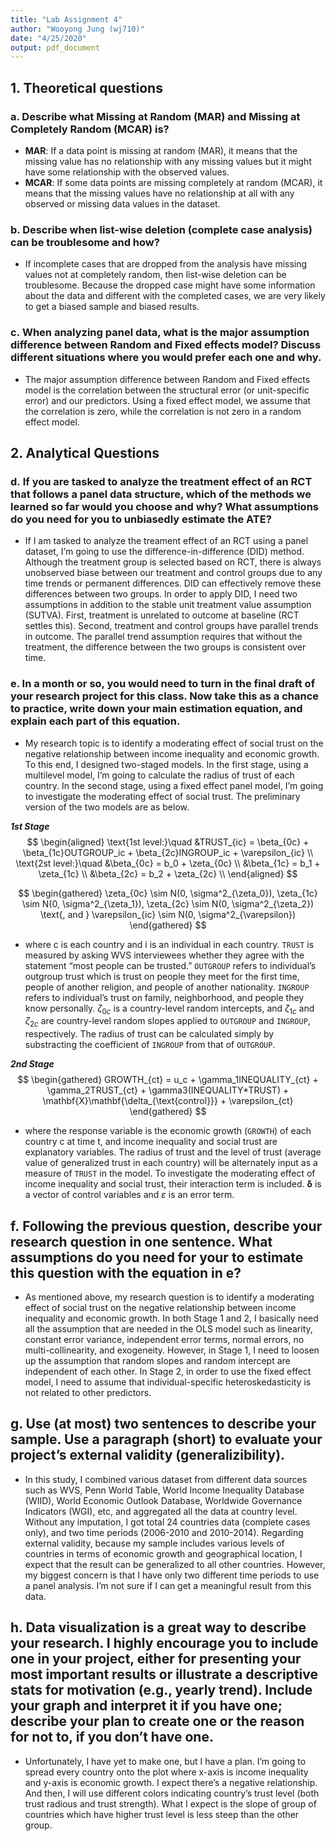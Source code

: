 ```yaml
---
title: "Lab Assignment 4"
author: "Wooyong Jung (wj710)"
date: "4/25/2020"
output: pdf_document
---
```


## 1. Theoretical questions

### a. Describe what Missing at Random (MAR) and Missing at Completely Random (MCAR) is?

- **MAR**: If a data point is missing at random (MAR), it means that the missing value has no relationship with any missing values but it might have some relationship with the observed values.
- **MCAR**: If some data points are missing completely at random (MCAR), it means that the missing values have no relationship at all with any observed or missing data values in the dataset.


### b. Describe when list-wise deletion (complete case analysis) can be troublesome and how?

- If incomplete cases that are dropped from the analysis have missing values not at completely random, then list-wise deletion can be troublesome. Because the dropped case might have some information about the data and different with the completed cases, we are very likely to get a biased sample and biased results.


### c. When analyzing panel data, what is the major assumption difference between Random and Fixed effects model? Discuss different situations where you would prefer each one and why.
- The major assumption difference between Random and Fixed effects model is the correlation between the structural error (or unit-specific error) and our predictors. Using a fixed effect model, we assume that the correlation is zero, while the correlation is not zero in a random effect model.


## 2. Analytical Questions

### d. If you are tasked to analyze the treatment effect of an RCT that follows a panel data structure, which of the methods we learned so far would you choose and why? What assumptions do you need for you to unbiasedly estimate the ATE?
- If I am tasked to analyze the treament effect of an RCT using a panel dataset, I'm going to use the difference-in-difference (DID) method. Although the treatment group is selected based on RCT, there is always unobserved biase between our treatment and control groups due to any time trends or permanent differences. DID can effectively remove these differences between two groups. In order to apply DID, I need two assumptions in addition to the stable unit treatment value assumption (SUTVA). First, treatment is unrelated to outcome at baseline (RCT settles this). Second, treatment and control groups have parallel trends in outcome. The parallel trend assumption requires that without the treatment, the difference between the two groups is consistent over time. 


### e.  In a month or so, you would need to turn in the final draft of your research project for this class. Now take this as a chance to practice, write down your main estimation equation, and explain each part of this equation.

- My research topic is to identify a moderating effect of social trust on the negative relationship between income inequality and economic growth. To this end, I designed two-staged models. In the first stage, using a multilevel model, I'm going to calculate the radius of trust of each country. In the second stage, using a fixed effect panel model, I'm going to investigate the moderating effect of social trust. The preliminary version of the two models are as below.


***1st Stage***
$$
\begin{aligned}
\text{1st level:}\quad &TRUST_{ic} = \beta_{0c} + \beta_{1c}OUTGROUP_ic + \beta_{2c}INGROUP_ic + \varepsilon_{ic} \\
\text{2st level:}\quad &\beta_{0c} = b_0 + \zeta_{0c} \\
&\beta_{1c} = b_1 + \zeta_{1c} \\
&\beta_{2c} = b_2 + \zeta_{2c} \\
\end{aligned}
$$

$$
\begin{gathered}
\zeta_{0c} \sim N(0, \sigma^2_{\zeta_0}), \zeta_{1c} \sim N(0, \sigma^2_{\zeta_1}), \zeta_{2c} \sim N(0, \sigma^2_{\zeta_2}) \text{, and } \varepsilon_{ic} \sim N(0, \sigma^2_{\varepsilon})
\end{gathered}
$$

- where c is each country and i is an individual in each country. `TRUST` is measured by asking WVS interviewees whether they agree with the statement “most people can be trusted.” `OUTGROUP` refers to individual's outgroup trust which is trust on people they meet for the first time, people of another religion, and people of another nationality. `INGROUP` refers to individual's trust on family, neighborhood, and people they know personally. $\zeta_{0c}$ is a country-level random intercepts, and $\zeta_{1c}$ and $\zeta_{2c}$ are country-level random slopes applied to `OUTGROUP` and `INGROUP`, respectively. The radius of trust can be calculated simply by substracting the coefficient of `INGROUP` from that of `OUTGROUP`.



***2nd Stage***
$$
\begin{gathered}
GROWTH_{ct} = u_c + \gamma_1INEQUALITY_{ct} + \gamma_2TRUST_{ct} + \gamma3(INEQUALITY*TRUST) + \mathbf{X}\mathbf{\delta_{\text{control}}} + \varepsilon_{ct}
\end{gathered}
$$

- where the response variable is the economic growth (`GROWTH`) of each country c at time t, and income inequality and social trust are explanatory variables. The radius of trust and the level of trust (average value of generalized trust in each country) will be alternately input as a measure of `TRUST` in the model. To investigate the moderating effect of income inequality and social trust, their interaction term is included. $\mathbf{\delta}$ is a vector of control variables and $\varepsilon$ is an error term.


## f. Following the previous question, describe your research question in one sentence. What assumptions do you need for your to estimate this question with the equation in e?
- As mentioned above, my research question is to identify a moderating effect of social trust on the negative relationship between income inequality and economic growth. In both Stage 1 and 2, I basically need all the assumption that are needed in the OLS model such as linearity, constant error variance, independent error terms, normal errors, no multi-collinearity, and exogeneity. However, in Stage 1, I need to loosen up the assumption that random slopes and random intercept are independent of each other. In Stage 2, in order to use the fixed effect model, I need to assume that individual-specific heteroskedasticity is not related to other predictors.


## g. Use (at most) two sentences to describe your sample. Use a paragraph (short) to evaluate your project’s external validity (generalizibility).
- In this study, I combined various dataset from different data sources such as WVS, Penn World Table, World Income Inequality Database (WIID), World Economic Outlook Database, Worldwide Governance Indicators (WGI), etc, and aggregated all the data at country level. Without any imputation, I got total 24 countries data (complete cases only), and two time periods (2006-2010 and 2010-2014). Regarding external validity, because my sample includes various levels of countries in terms of economic growth and geographical location, I expect that the result can be generalized to all other countries. However, my biggest concern is that I have only two different time periods to use a panel analysis. I'm not sure if I can get a meaningful result from this data.


## h. Data visualization is a great way to describe your research. I highly encourage you to include one in your project, either for presenting your most important results or illustrate a descriptive stats for motivation (e.g., yearly trend). Include your graph and interpret it if you have one; describe your plan to create one or the reason for not to, if you don’t have one.

- Unfortunately, I have yet to make one, but I have a plan. I'm going to spread every country onto the plot where x-axis is income inequality and y-axis is economic growth. I expect there's a negative relationship. And then, I will use different colors indicating country's trust level (both trust radious and trust strength). What I expect is the slope of group of countries which have higher trust level is less steep than the other group.

